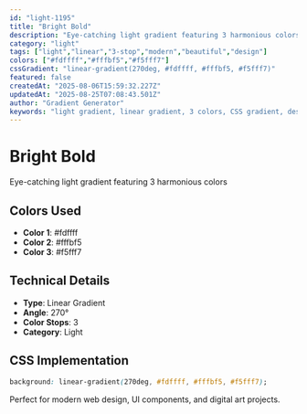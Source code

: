 ```yaml
---
id: "light-1195"
title: "Bright Bold"
description: "Eye-catching light gradient featuring 3 harmonious colors"
category: "light"
tags: ["light","linear","3-stop","modern","beautiful","design"]
colors: ["#fdffff","#fffbf5","#f5fff7"]
cssGradient: "linear-gradient(270deg, #fdffff, #fffbf5, #f5fff7)"
featured: false
createdAt: "2025-08-06T15:59:32.227Z"
updatedAt: "2025-08-25T07:08:43.501Z"
author: "Gradient Generator"
keywords: "light gradient, linear gradient, 3 colors, CSS gradient, design, #fdffff, #fffbf5, #f5fff7"
---
```


# Bright Bold

Eye-catching light gradient featuring 3 harmonious colors

## Colors Used
- **Color 1**: #fdffff
- **Color 2**: #fffbf5
- **Color 3**: #f5fff7

## Technical Details
- **Type**: Linear Gradient
- **Angle**: 270°
- **Color Stops**: 3
- **Category**: Light

## CSS Implementation
```css
background: linear-gradient(270deg, #fdffff, #fffbf5, #f5fff7);
```

Perfect for modern web design, UI components, and digital art projects.

